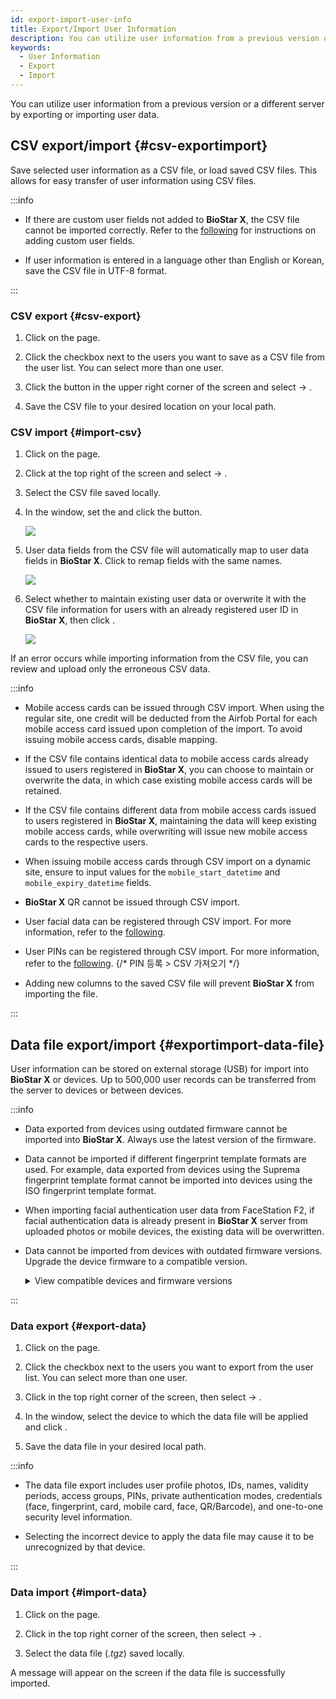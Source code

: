 ```yaml
---
id: export-import-user-info
title: Export/Import User Information
description: You can utilize user information from a previous version or a different server by exporting or importing user data.
keywords:
  - User Information
  - Export
  - Import
---
```


You can utilize user information from a previous version or a different server by exporting or importing user data.

## CSV export/import {#csv-exportimport}

Save selected user information as a CSV file, or load saved CSV files. This allows for easy transfer of user information using CSV files.

:::info

* If there are custom user fields not added to **BioStar X**, the CSV file cannot be imported correctly. Refer to the [following](settings-server-server#user-and-device-management) for instructions on adding custom user fields.

* If user information is entered in a language other than English or Korean, save the CSV file in UTF-8 format.

:::

### CSV export {#csv-export}

1. Click <Cmd sid='shell.header.user' /> on the <Cmd sid='shell.header.launcher' /> page.

2. Click the checkbox next to the users you want to save as a CSV file from the user list. You can select more than one user.

3. Click the <IcMoreW /> button in the upper right corner of the screen and select <Cmd sid='team.menu.export.title' /> → <Cmd sid='team.menu.export.csv' />.

4. Save the CSV file to your desired location on your local path.

### CSV import {#import-csv}

1. Click <Cmd sid='shell.header.user' /> on the <Cmd sid='shell.header.launcher' /> page.

2. Click <IcMoreW /> at the top right of the screen and select <Cmd sid='team.menu.import.title' /> → <Cmd sid='team.menu.import.csv' />.

3. Select the CSV file saved locally.

4. In the <Cmd sid='team.csv.title' /> window, set the <Cmd sid='team.csv.importStartRow' /> and click the <Cmd sid='common.button.continue' /> button.

   <Image src='/img/biostarx-user-import-01.png' />

5. User data fields from the CSV file will automatically map to user data fields in **BioStar X**. Click <Cmd sid='team.csv.reMapping' /> to remap fields with the same names.

   <Image src='/img/biostarx-user-import-02.png' />

6. Select whether to maintain existing user data or overwrite it with the CSV file information for users with an already registered user ID in **BioStar X**, then click <Cmd sid='common.button.continue' />.

   <Image src='/img/biostarx-user-import-03.png' />

If an error occurs while importing information from the CSV file, you can review and upload only the erroneous CSV data.

:::info

* Mobile access cards can be issued through CSV import. When using the regular site, one credit will be deducted from the Airfob Portal for each mobile access card issued upon completion of the import. To avoid issuing mobile access cards, disable mapping.

* If the CSV file contains identical data to mobile access cards already issued to users registered in **BioStar X**, you can choose to maintain or overwrite the data, in which case existing mobile access cards will be retained.

* If the CSV file contains different data from mobile access cards issued to users registered in **BioStar X**, maintaining the data will keep existing mobile access cards, while overwriting will issue new mobile access cards to the respective users.

* When issuing mobile access cards through CSV import on a dynamic site, ensure to input values for the `mobile_start_datetime` and `mobile_expiry_datetime` fields.

* **BioStar X** QR cannot be issued through CSV import.

* User facial data can be registered through CSV import. For more information, refer to the [following](enroll-credential-face#import-csv).

* User PINs can be registered through CSV import. For more information, refer to the [following](#). {/* PIN 등록 > CSV 가져오기 */}

* Adding new columns to the saved CSV file will prevent **BioStar X** from importing the file.

:::

## Data file export/import {#exportimport-data-file}

User information can be stored on external storage (USB) for import into **BioStar X** or devices. Up to 500,000 user records can be transferred from the server to devices or between devices.

:::info

* Data exported from devices using outdated firmware cannot be imported into **BioStar X**. Always use the latest version of the firmware.

* Data cannot be imported if different fingerprint template formats are used. For example, data exported from devices using the Suprema fingerprint template format cannot be imported into devices using the ISO fingerprint template format.

* When importing facial authentication user data from FaceStation F2, if facial authentication data is already present in **BioStar X** server from uploaded photos or mobile devices, the existing data will be overwritten.

* Data cannot be imported from devices with outdated firmware versions. Upgrade the device firmware to a compatible version. 

  <details>
  <summary>View compatible devices and firmware versions</summary>

  * BioStation 2 Firmware version 1.9.0 or higher

  * BioStation A2 Firmware version 1.8.0 or higher

  * FaceStation 2 firmware version 1.4.0 or higher

  * FaceStation F2 Firmware version 2.2.0 or higher

  * X-Station 2 firmware 1.0.0 or higher

  * BioStation 3 Firmware version 1.3.1 or higher

  * BioStation 2a Firmware version 1.0.0 or higher

  </details>

:::

### Data export {#export-data}

1. Click <Cmd sid='shell.header.user' /> on the <Cmd sid='shell.header.launcher' /> page.

2. Click the checkbox next to the users you want to export from the user list. You can select more than one user.

3. Click <IcMoreW /> in the top right corner of the screen, then select <Cmd sid='team.menu.export.title' /> → <Cmd sid='team.menu.export.dataFile' />.

4. In the <Cmd sid='team.menu.export.dataFile.title' /> window, select the device to which the data file will be applied and click <Cmd sid='common.button.ok' />.

5. Save the data file in your desired local path.

:::info

* The data file export includes user profile photos, IDs, names, validity periods, access groups, PINs, private authentication modes, credentials (face, fingerprint, card, mobile card, face, QR/Barcode), and one-to-one security level information.

* Selecting the incorrect device to apply the data file may cause it to be unrecognized by that device.

:::

### Data import {#import-data}

1. Click <Cmd sid='shell.header.user' /> on the <Cmd sid='shell.header.launcher' /> page.

2. Click <IcMoreW /> in the top right corner of the screen, then select <Cmd sid='team.menu.import.title' /> → <Cmd sid='team.menu.import.dataFile' />.

3. Select the data file (*.tgz*) saved locally.

A message will appear on the screen if the data file is successfully imported.

